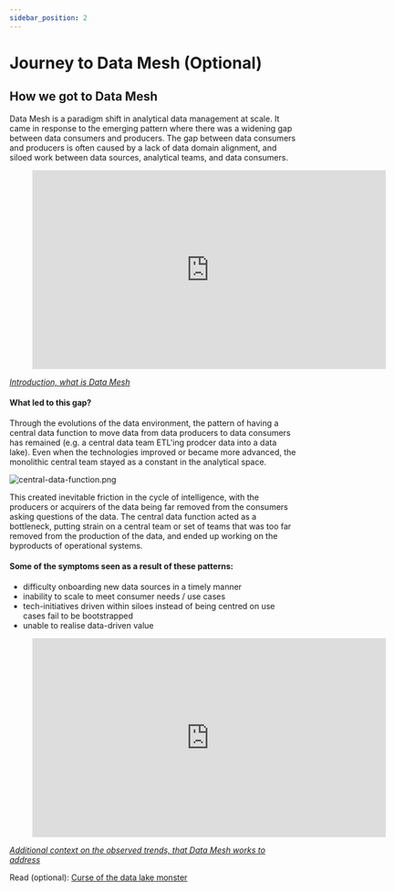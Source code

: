 ```yaml
---
sidebar_position: 2
---
```

# Journey to Data Mesh (Optional)

## How we got to Data Mesh
Data Mesh is a paradigm shift in analytical data management at scale. It came in response to the emerging pattern where
there was a widening gap between data consumers and producers. The gap between data consumers and producers is often caused by 
a lack of data domain alignment, and siloed work between data sources, analytical teams, and data consumers. 

<div style={{textAlign: 'center'}} > 
<figure class="video-container">
    <iframe src="https://www.youtube.com/embed/-Ajq_zzHZqE" id="ytplayer"  allowtransparency="true" frameborder="0" scrolling="no" allowfullscreen="allowfullscreen" mozallowfullscreen webkitallowfullscreen oallowfullscreen msallowfullscreen width="620" height="349"></iframe>
</figure>

*[Introduction, what is Data Mesh](https://youtu.be/-Ajq_zzHZqE)*
</div>

#### What led to this gap? 
Through the evolutions of the data environment, the pattern of having a central data function to move data from 
data producers to data consumers has remained (e.g. a central data team ETL'ing prodcer data into a data lake). Even when the technologies
improved or became more advanced, the monolithic central team stayed as a constant in the analytical space. 

<div style={{textAlign: 'center'}} > 

![central-data-function.png](./assets/central-data-function.png)
</div>

This created inevitable friction 
in the cycle of intelligence, with the producers or acquirers of the data being far removed from the consumers asking questions of the data. 
The central data function acted as a bottleneck, putting strain on a central team or set of teams that was too far removed from the production
of the data, and ended up working on the byproducts of operational systems.

#### Some of the symptoms seen as a result of these patterns:
- difficulty onboarding new data sources in a timely manner
- inability to scale to meet consumer needs / use cases
- tech-initiatives driven within siloes instead of being centred on use cases fail to be bootstrapped
- unable to realise data-driven value

<div style={{textAlign: 'center'}} > 
<figure class="video-container">
    <iframe src="https://www.youtube.com/embed/j9dJ2TPowFc" id="ytplayer"  allowtransparency="true" frameborder="0" scrolling="no" allowfullscreen="allowfullscreen" mozallowfullscreen webkitallowfullscreen oallowfullscreen msallowfullscreen width="620" height="349"></iframe>
</figure>

*[Additional context on the observed trends, that Data Mesh works to address](https://youtu.be/j9dJ2TPowFc)*
</div>

Read (optional): [Curse of the data lake monster](https://www.thoughtworks.com/insights/blog/curse-data-lake-monster)

